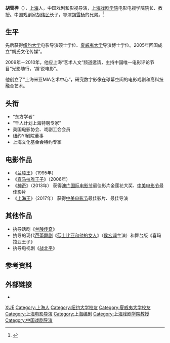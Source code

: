 '''胡雪桦'''（{{bd|1961年|}}），[[上海|上海]]人，中国戏剧和影视导演，[[上海戏剧学院|上海戏剧学院]]电影电视学院院长、教授。中国戏剧家[[胡伟民|胡伟民]]长子，导演[[胡雪杨|胡雪杨]]的兄弟。<ref >{{cite web |url=http://people.mtime.com/1169301/details.html#biography |language= |title=胡雪桦个人档案 |publisher=时光网 |date= |accessdate=2017年2月 |archive-date=2019-06-03 |archive-url=https://web.archive.org/web/20190603140531/http://people.mtime.com/1169301/details.html#biography |dead-url=no }}</ref>

== 生平 ==
先后获得[[纽约大学|纽约大学]]电影导演硕士学位、[[夏威夷大学|夏威夷大学]]导演博士学位。2005年回国成立“胡氏文化传媒”。

2009年－2010年，他应上海“艺术人文”频道邀请，主持中国唯一电影评论节目“光影随行，‘胡’说电影”。

他创立了”上海米亚MIA艺术中心“，研究数字影像在球幕空间的电影戏剧和高科技融合艺术。

== 头衔 ==
*“东方学者”
*“千人计划上海特聘专家”
*美国电影协会、戏剧工会会员
*纽约YI剧院董事
*上海文化基金会特约专家

== 电影作品 ==
*《[[兰陵王_(电影)|兰陵王]]》（1995年）
*《[[喜马拉雅王子|喜马拉雅王子]]》（2006年）
*《[[神奇|神奇]]》（2013年） 获得[[澳门国际电影节|澳门国际电影节]]最佳影片金莲花大奖、[[中美电影节|中美电影节]]最佳影片
*《[[上海王|上海王]]》（2017年） 获得[[中美电影节|中美电影节]]最佳影片、最佳导演

== 其他作品 ==
* 执导话剧《[[兰陵传奇|兰陵传奇]]》
* 执导的现代[[芭蕾舞剧|芭蕾舞剧]]《[[莎士比亚和他的女人|莎士比亚和他的女人]]》（[[侯宏澜|侯宏澜]]主演）和舞台版《喜玛拉亚王子》
* 执导电视剧《[[战北平|战北平]]》

== 参考资料 ==
{{reflist}}

== 外部链接 ==
*{{mtime|1169301|胡雪桦}}

{{Authority control}}
{{DEFAULTSORT:HU胡}}
[[Category:胡姓|XUE]]
[[Category:上海人|Category:上海人]]
[[Category:纽约大学校友|Category:纽约大学校友]]
[[Category:夏威夷大学校友|Category:夏威夷大学校友]]
[[Category:上海电影导演|Category:上海电影导演]]
[[Category:上海编剧|Category:上海编剧]]
[[Category:上海戏剧学院教授|Category:上海戏剧学院教授]]
[[Category:中国戏剧导演|Category:中国戏剧导演]]